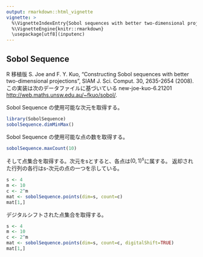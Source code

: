 ```yaml
---
output: rmarkdown::html_vignette
vignette: >
  %\VignetteIndexEntry{Sobol sequences with better two-dimensional projections}
  %\VignetteEngine{knitr::rmarkdown}
  \usepackage[utf8](inputenc)
---
```


Sobol Sequence
--------------

R 移植版
S. Joe and F. Y. Kuo,
"Constructing Sobol sequences with better two-dimensional projections",
SIAM J. Sci. Comput. 30, 2635-2654 (2008).
この実装は次のデータファイルに基づいている new-joe-kuo-6.21201
<http://web.maths.unsw.edu.au/~fkuo/sobol/>.


Sobol Sequence の使用可能な次元を取得する。

```r
library(SobolSequence)
sobolSequence.dimMinMax()
```

Sobol Sequence の使用可能な点の数を取得する。

```r
sobolSequence.maxCount(10)
```

そして点集合を取得する。次元をsとすると、各点は$(0,1)^s$に属する。
返却された行列の各行はs-次元の点の一つを示している。

```r
s <- 4
m <- 10
c <- 2^m
mat <- sobolSequence.points(dim=s, count=c)
mat[1,]
```

デジタルシフトされた点集合を取得する。

```r
s <- 4
m <- 10
c <- 2^m
mat <- sobolSequence.points(dim=s, count=c, digitalShift=TRUE)
mat[1,]
```
